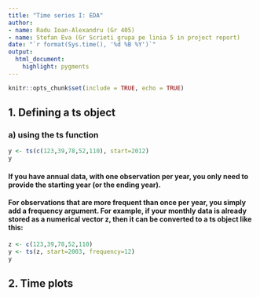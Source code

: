 ```yaml
---
title: "Time series I: EDA"
author:
- name: Radu Ioan-Alexandru (Gr 405)
- name: Stefan Eva (Gr Scrieti grupa pe linia 5 in project report)
date: "`r format(Sys.time(), '%d %B %Y')`"
output: 
  html_document:
    highlight: pygments
---
```


```r
knitr::opts_chunk$set(include = TRUE, echo = TRUE)
```

## 1. Defining a **ts** object 
### a) using the **ts** function 

```r
y <- ts(c(123,39,78,52,110), start=2012)
y
```

#### If you have annual data, with one observation per year, you only need to provide the starting year (or the ending year).

#### For observations that are more frequent than once per year, you simply add a **frequency** argument. For example, if your monthly data is already stored as a numerical vector **z**, then it can be converted to a **ts** object like this:

```r
z <- c(123,39,78,52,110)
y <- ts(z, start=2003, frequency=12)
y
```

## 2. Time plots
